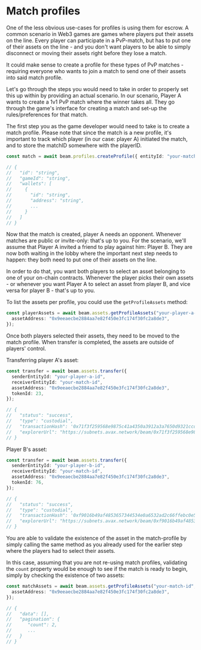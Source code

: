 # Match profiles

One of the less obvious use-cases for profiles is using them for escrow. A common scenario in Web3 games are games where players put their assets on the line. Every player can participate in a PvP-match, but has to put one of their assets on the line - and you don't want players to be able to simply disconnect or moving their assets right before they lose a match.

It could make sense to create a profile for these types of PvP matches - requiring everyone who wants to join a match to send one of their assets into said match profile.

Let's go through the steps you would need to take in order to properly set this up within by providing an actual scenario. In our scenario, Player A wants to create a 1v1 PvP match where the winner takes all. They go through the game's interface for creating a match and set-up the rules/preferences for that match.

The first step you as the game developer would need to take is to create a match profile. Please note that since the match is a new profile, it's important to track which player (in our case: player A) initiated the match, and to store the matchID somewhere with the playerID.

```typescript
const match = await beam.profiles.createProfile({ entityId: "your-match-id", chainId: 4337 });

// {
//   "id": "string",
//   "gameId": "string",
//   "wallets": [
//     {
//       "id": "string",
//       "address": "string",
//       ...
//     }
//   ]
// }
```

Now that the match is created, player A needs an opponent. Whenever matches are public or invite-only: that's up to you. For the scenario, we'll assume that Player A invited a friend to play against him: Player B. They are now both waiting in the lobby where the important next step needs to happen: they both need to put one of their assets on the line.

In order to do that, you want both players to select an asset belonging to one of your on-chain contracts. Whenever the player picks their own assets - or whenever you want Player A to select an asset from player B, and vice versa for player B - that's up to you.

To list the assets per profile, you could use the `getProfileAssets` method:

```typescript
const playerAssets = await beam.assets.getProfileAssets("your-player-a-id", {
  assetAddress: "0x9eeaecbe2884aa7e82f450e3fc174f30fc2a8de3",
});
```

Once both players selected their assets, they need to be moved to the match profile. When transfer is completed, the assets are outside of players' control.

Transferring player A's asset:

```typescript
const transfer = await beam.assets.transfer({
  senderEntityId: "your-player-a-id",
  receiverEntityId: "your-match-id",
  assetAddress: "0x9eeaecbe2884aa7e82f450e3fc174f30fc2a8de3",
  tokenId: 23,
});

// {
//   "status": "success",
//   "type": "custodial",
//   "transactionHash": '0x71f3f259568e9875c41a4350a3912a3a7650d9321ccd1d57641241128b4e504f',
//   "explorerUrl": "https://subnets.avax.network/beam/0x71f3f259568e9875c41a4350a3912a3a7650d9321ccd1d57641241128b4e504f"
// }
```

Player B's asset:

```typescript
const transfer = await beam.assets.transfer({
  senderEntityId: "your-player-b-id",
  receiverEntityId: "your-match-id",
  assetAddress: "0x9eeaecbe2884aa7e82f450e3fc174f30fc2a8de3",
  tokenId: 76,
});

// {
//   "status": "success",
//   "type": "custodial",
//   "transactionHash": '0xf9016b49af4853657344534e0a6532ad2c66ffebc0e5a3a3f766ed8644375532',
//   "explorerUrl": "https://subnets.avax.network/beam/0xf9016b49af4853657344534e0a6532ad2c66ffebc0e5a3a3f766ed8644375532"
// }
```

You are able to validate the existence of the asset in the match-profile by simply calling the same method as you already used for the earlier step where the players had to select their assets.

In this case, assuming that you are not re-using match profiles, validating the `count` property would be enough to see if the match is ready to begin, simply by checking the existence of two assets:

```typescript
const matchAssets = await beam.assets.getProfileAssets("your-match-id", {
  assetAddress: "0x9eeaecbe2884aa7e82f450e3fc174f30fc2a8de3",
});

// {
//   "data": [],
//   "pagination": {
//      "count": 2,
//      ...
//   }
// }
```
